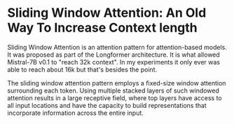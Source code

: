 # Sliding Window Attention: An Old Way To Increase Context length

Sliding Window Attention is an attention pattern for attention-based models. It was proposed as part of the Longformer architecture. It is what allowed Mistral-7B v0.1 to "reach 32k context". In my experiments it only ever was able to reach about 16k but that's besides the point.

The sliding window attention pattern employs a fixed-size window attention surrounding each token. Using multiple stacked layers of such windowed attention results in a large receptive field, where top layers have access to all input locations and have the capacity to build representations that incorporate information across the entire input. 